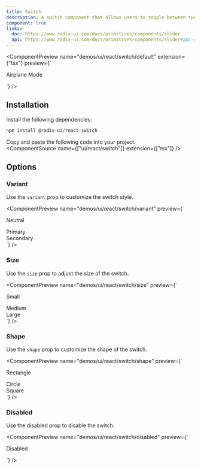 ```yaml
---
title: Switch
description: A switch component that allows users to toggle between two states.
component: true
links:
  doc: https://www.radix-ui.com/docs/primitives/components/slider
  api: https://www.radix-ui.com/docs/primitives/components/slider#api-reference
---
```


<ComponentPreview
  name="demos/ui/react/switch/default"
  extension={"tsx"}
  preview={`<div className="flex items-center space-x-2">
    <Switch id="airplane-mode" />
    <Label htmlFor="airplane-mode">Airplane Mode</Label>
</div>`}
/>

## Installation

<Steps>
<Step>Install the following dependencies:</Step>

```bash
npm install @radix-ui/react-switch
```
Copy and paste the following code into your project.
<br/>
<ComponentSource  name={["ui/react/switch"]} extension={["tsx"]} />
</Steps>

## Options

### Variant

Use the `variant` prop to customize the switch style.

<ComponentPreview name="demos/ui/react/switch/variant" 
preview={`<div className="flex items-center space-x-2"> 
  <Switch variant="neutral" id="neutral-switch" /> 
  <Label htmlFor="neutral-switch">Neutral</Label>
</div> 
<div className="flex items-center space-x-2"> 
  <Switch variant="primary" id="primary-switch" /> 
  <Label htmlFor="primary-switch">Primary</Label> 
</div> 
<div className="flex items-center space-x-2"> 
  <Switch variant="secondary" id="secondary-switch" /> 
  <Label htmlFor="secondary-switch">Secondary</Label>
</div>`} />

### Size

Use the `size` prop to adjust the size of the switch.

<ComponentPreview name="demos/ui/react/switch/size" 
preview={`<div className="flex items-center space-x-2"> 
  <Switch size="sm" id="small-switch" /> 
  <Label htmlFor="small-switch">Small</Label>
</div> 
<div className="flex items-center space-x-2"> 
  <Switch size="md" id="medium-switch" /> 
  <Label htmlFor="medium-switch">Medium</Label> 
</div> 
<div className="flex items-center space-x-2"> 
  <Switch size="lg" id="large-switch" /> 
  <Label htmlFor="large-switch">Large</Label> 
</div>`} />

### Shape

Use the `shape` prop to customize the shape of the switch.

<ComponentPreview name="demos/ui/react/switch/shape" 
preview={`<div className="flex items-center space-x-2"> 
  <Switch shape="rectangle" id="rectangle-switch" /> 
  <Label htmlFor="rectangle-switch">Rectangle</Label>
</div>
<div className="flex items-center space-x-2">
  <Switch shape="circle" id="circle-switch" />
  <Label htmlFor="circle-switch">Circle</Label>
</div> 
<div className="flex items-center space-x-2"> 
  <Switch shape="square" id="square-switch" /> 
  <Label htmlFor="square-switch">Square</Label> 
</div>`} />

### Disabled

Use the disabled prop to disable the switch.

<ComponentPreview name="demos/ui/react/switch/disabled" 
preview={`<div className="flex items-center space-x-2"> 
  <Switch disabled id="disabled-switch" /> 
  <Label htmlFor="disabled-switch">Disabled</Label>
</div>`} />